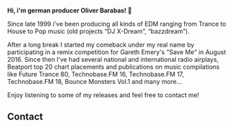 
<Banner />

<Container style="padding:15px;">

**Hi, i'm german producer Oliver Barabas! 👋**

Since late 1999 i've been producing all kinds of EDM ranging from Trance to House to Pop music (old projects “DJ X-Dream”, “bazzdream”).

After a long break I started my comeback under my real name by participating in a remix competition for Gareth Emery's "Save Me" in August 2016. Since then I've had several national and international radio airplays, Beatport top 20 chart placements and publications on music compilations like <AnchorLink href="#releases" style="color:inherit">Future Trance 80, Technobase.FM 16, Technobase.FM 17, Technobase.FM 18, Bounce Monsters Vol.1</AnchorLink> and many more...

Enjoy listening to some of my <AnchorLink href="#releases" style="color:inherit">releases</AnchorLink> and feel free to <AnchorLink href="#contact" style="color:inherit">contact</AnchorLink> me!

<Releases releases={props.releases} />

<!--<Shows shows={props.shows} />-->

## Contact

<div id="contact" className="text-center">

<Obfuscate email="hello@oliverbarabas.com" style="color:inherit" />

</div>

</Container>
